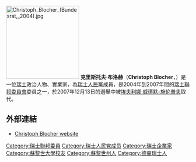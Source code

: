 [[File:Christoph_Blocher_(Bundesrat,_2004).jpg|200px]]
'''克里斯托夫·布洛赫 '''（'''Christoph Blocher'''，{{bd|1940年|10月11日|catIdx=B}}）是一位[[瑞士|瑞士]]政治人物、實業家，為[[瑞士人民黨|瑞士人民黨]]成員，是2004年到2007年間的[[瑞士聯邦委員會|瑞士聯邦委員會]]委員之一，於2007年12月13日的選舉中被[[埃夫利娜·威德默-施伦普夫|埃夫利娜·威德默-施伦普夫]]取代。

==外部連結==
*[http://www.blocher.ch/ Christoph Blocher website]{{Wayback|url=http://www.blocher.ch/ |date=20110706222458 }} {{de_icon}}

{{Authority control}}
{{DEFAULTSORT:Blocher, Christoph}}
[[Category:瑞士聯邦委員|Category:瑞士聯邦委員]]
[[Category:瑞士人民党成员|Category:瑞士人民党成员]]
[[Category:瑞士企業家|Category:瑞士企業家]]
[[Category:蘇黎世大學校友|Category:蘇黎世大學校友]]
[[Category:蘇黎世州人|Category:蘇黎世州人]]
[[Category:德裔瑞士人|Category:德裔瑞士人]]